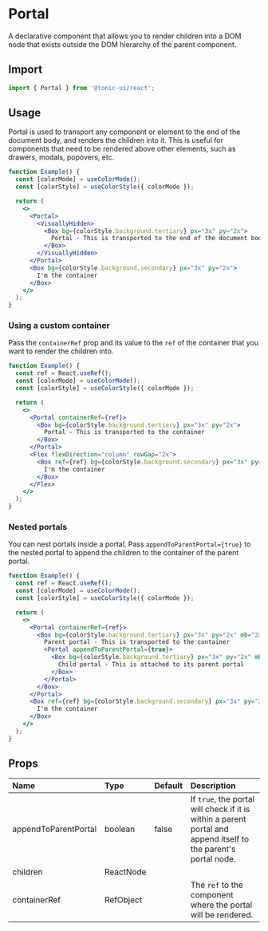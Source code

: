 # Portal

A declarative component that allows you to render children into a DOM node that exists outside the DOM hierarchy of the parent component.

## Import

```js
import { Portal } from '@tonic-ui/react';
```

## Usage

Portal is used to transport any component or element to the end of the document body, and renders the children into it. This is useful for components that need to be rendered above other elements, such as drawers, modals, popovers, etc.

```jsx
function Example() {
  const [colorMode] = useColorMode();
  const [colorStyle] = useColorStyle({ colorMode });

  return (
    <>
      <Portal>
        <VisuallyHidden>
          <Box bg={colorStyle.background.tertiary} px="3x" py="2x">
            Portal - This is transported to the end of the document body
          </Box>
        </VisuallyHidden>
      </Portal>
      <Box bg={colorStyle.background.secondary} px="3x" py="2x">
        I'm the container
      </Box>
    </>
  );
}
```

### Using a custom container

Pass the `containerRef` prop and its value to the `ref` of the container that you want to render the children into.

```jsx
function Example() {
  const ref = React.useRef();
  const [colorMode] = useColorMode();
  const [colorStyle] = useColorStyle({ colorMode });

  return (
    <>
      <Portal containerRef={ref}>
        <Box bg={colorStyle.background.tertiary} px="3x" py="2x">
          Portal - This is transported to the container
        </Box>
      </Portal>
      <Flex flexDirection="column" rowGap="2x">
        <Box ref={ref} bg={colorStyle.background.secondary} px="3x" py="2x">
          I'm the container
        </Box>
      </Flex>
    </>
  );
}
```

### Nested portals

You can nest portals inside a portal. Pass `appendToParentPortal={true}` to the nested portal to append the children to the container of the parent portal.

```jsx
function Example() {
  const ref = React.useRef();
  const [colorMode] = useColorMode();
  const [colorStyle] = useColorStyle({ colorMode });

  return (
    <>
      <Portal containerRef={ref}>
        <Box bg={colorStyle.background.tertiary} px="3x" py="2x" mb="2x">
          Parent portal - This is transported to the container
          <Portal appendToParentPortal={true}>
            <Box bg={colorStyle.background.tertiary} px="3x" py="2x" mb="2x">
              Child portal - This is attached to its parent portal
            </Box>
          </Portal>
        </Box>
      </Portal>
      <Box ref={ref} bg={colorStyle.background.secondary} px="3x" py="2x">
        I'm the container
      </Box>
    </>
  );
}
```

## Props

| Name | Type | Default | Description |
| :--- | :--- | :------ | :---------- |
| appendToParentPortal | boolean | false | If `true`, the portal will check if it is within a parent portal and append itself to the parent's portal node. |
| children | ReactNode | | |
| containerRef | RefObject | | The `ref` to the component where the portal will be rendered. |
